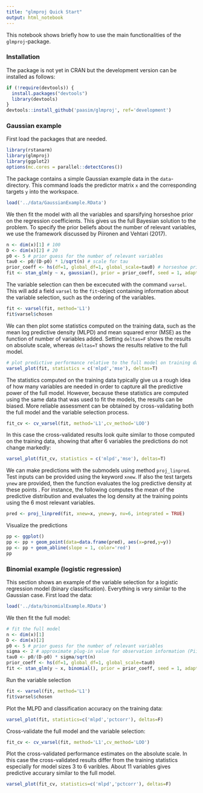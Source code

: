 ```yaml
---
title: "glmproj Quick Start"
output: html_notebook
---
```


This notebook shows briefly how to use the main functionalities of the ```glmproj```-package.

### Installation

The package is not yet in CRAN but the development version can be installed as follows:
```r
if (!require(devtools)) {
  install.packages("devtools")
  library(devtools)
}
devtools::install_github('paasim/glmproj', ref='development')
```




### Gaussian example
First load the packages that are needed. 
```r
library(rstanarm)
library(glmproj)
library(ggplot2)
options(mc.cores = parallel::detectCores())
```

The package contains a simple Gaussian example data in the ```data```-directory. This command loads the predictor matrix ```x``` and the corresponding targets ```y``` into the workspace.
```r
load('../data/GaussianExample.RData')
```


We then fit the model with all the variables and sparsifying horseshoe prior on the regression coefficients. This gives us the full Bayesian solution to the problem. To specify the prior beliefs about the number of relevant variables, we use the framework discussed by Piironen and Vehtari (2017). 
```r
n <- dim(x)[1] # 100
D <- dim(x)[2] # 20
p0 <- 5 # prior guess for the number of relevant variables
tau0 <- p0/(D-p0) * 1/sqrt(n) # scale for tau 
prior_coeff <- hs(df=1, global_df=1, global_scale=tau0) # horseshoe prior
fit <- stan_glm(y ~ x, gaussian(), prior = prior_coeff, seed = 1, adapt_delta = 0.999)
```


The variable selection can then be excecuted with the command ```varsel```. This will add a field ```varsel``` to the ```fit```-object containing information about the variable selection, such as the ordering of the variables.
```r
fit <- varsel(fit, method='L1')
fit$varsel$chosen
```


We can then plot some statistics computed on the training data, such as the mean log predictive density (MLPD) and mean squared error (MSE) as the function of number of variables added. Setting ```deltas=F``` shows the results on absolute scale, whereas ```deltas=T``` shows the results relative to the full model.
```r
# plot predictive performance relative to the full model on training data 
varsel_plot(fit, statistics = c('mlpd','mse'), deltas=T)
```


The statistics computed on the training data typically give us a rough idea of how many variables are needed in order to capture all the predictive power of the full model. However, because these statistics are computed using the same data that was used to fit the models, the results can be biased. More reliable assessment can be obtained by cross-validating both the full model and the variable selection process.
```r
fit_cv <- cv_varsel(fit, method='L1',cv_method='LOO')
```
In this case the cross-validated results look quite similar to those computed on the training data, showing that after 6 variables the predictions do not change markedly:
```r
varsel_plot(fit_cv, statistics = c('mlpd','mse'), deltas=T)
```

We can make predictions with the submodels using method ```proj_linpred```. Test inputs can be provided using the keyword ```xnew```. If also the test targets ```ynew``` are provided, then the function evaluates the log predictive density at these points . For instance, the following computes the mean of the predictive distribution and evaluates the log density at the training points using the 6 most relevant variables.
```r
pred <- proj_linpred(fit, xnew=x, ynew=y, nv=6, integrated = TRUE)
```
Visualize the predictions
```r
pp <- ggplot()
pp <- pp + geom_point(data=data.frame(pred), aes(x=pred,y=y))
pp <- pp + geom_abline(slope = 1, color='red')
pp
```

### Binomial example (logistic regression)

This section shows an example of the variable selection for a logistic regression model (binary classification). Everything is very similar to the Gaussian case. First load the data:
```r
load('../data/binomialExample.RData')
```

We then fit the full model:
```r
# fit the full model
n <- dim(x)[1]
D <- dim(x)[2]
p0 <- 5 # prior guess for the number of relevant variables
sigma <- 2 # approximate plug-in value for observation information (Piironen and Vehtari, 2017)
tau0 <- p0/(D-p0) * sigma/sqrt(n)
prior_coeff <- hs(df=1, global_df=1, global_scale=tau0)
fit <- stan_glm(y ~ x, binomial(), prior = prior_coeff, seed = 1, adapt_delta=0.999)
```

Run the variable selection
```r
fit <- varsel(fit, method='L1')
fit$varsel$chosen
```

Plot the MLPD and classification accuracy on the training data:
```r
varsel_plot(fit, statistics=c('mlpd','pctcorr'), deltas=F)
```
Cross-validate the full model and the variable selection:
```r
fit_cv <- cv_varsel(fit, method='L1',cv_method='LOO')
```

Plot the cross-validated performance estimates on the absolute scale. In this case the cross-validated results differ from the training statistics especially for model sizes 3 to 6 varibles. About 11 variables gives predictive accurary similar to the full model.
```r
varsel_plot(fit_cv, statistics=c('mlpd','pctcorr'), deltas=F)
```






